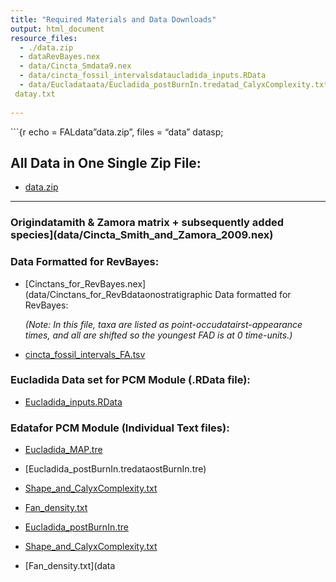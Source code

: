 ```yaml
---
title: "Required Materials and Data Downloads"
output: html_document
resource_files: 
  - ./data.zip
  - dataRevBayes.nex
  - data/Cincta_Smdata9.nex
  - data/cincta_fossil_intervalsdataucladida_inputs.RData
  - data/Eucladataata/Eucladida_postBurnIn.tredatad_CalyxComplexity.txt
 datay.txt
  
---
```


```{r echo = FALdata"data.zip", 
    files = "data"
   datasp;

## All Data in One Single Zip File:

- [data.zip](./data.zip)
  
***

### Origindatamith & Zamora matrix + subsequently added species](data/Cincta_Smith_and_Zamora_2009.nex)

### Data Formatted for RevBayes:

- [Cinctans_for_RevBayes.nex](data/Cinctans_for_RevBdataonostratigraphic Data formatted for RevBayes:

  *(Note: In this file, taxa are listed as point-occudatairst-appearance times, and all are shifted so the youngest FAD is at 0 time-units.)*

- [cincta_fossil_intervals_FA.tsv](data/cincta_fossil_intervals_FA.tsv)

### Eucladida Data set for PCM Module (.RData file):

- [Eucladida_inputs.RData](data/Eucladida_inputs.RData)

### Edatafor PCM Module (Individual Text files):

- [Eucladida_MAP.tre](data/Eucladida_MAP.tre)

- [Eucladida_postBurnIn.tredataostBurnIn.tre)

- [Shape_and_CalyxComplexity.txt](data/Shape_and_CalyxComplexity.txt)

- [Fan_density.txt](data/datadatadatadataAP.tre)

- [Eucladida_postBurnIn.tre](data/Eucladida_postBurnIn.tre)

- [Shape_and_CalyxComplexity.txt](data/Shape_and_CalyxComplexity.txt)

- [Fan_density.txt](data